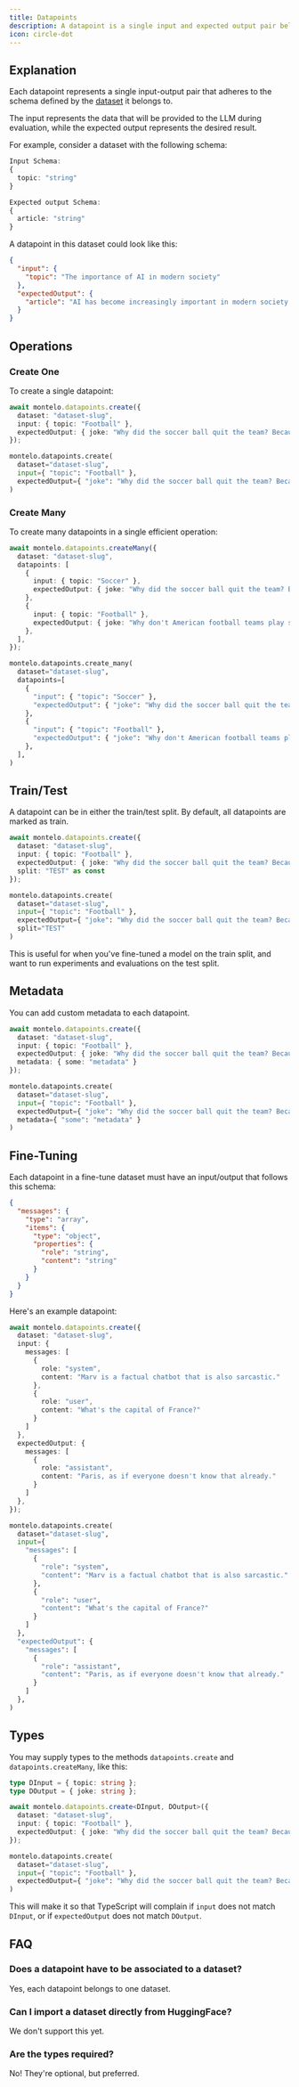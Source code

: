 ```yaml
---
title: Datapoints
description: A datapoint is a single input and expected output pair belonging to a dataset.
icon: circle-dot
---
```


## Explanation

Each datapoint represents a single input-output pair that adheres to the schema defined by the [dataset](/datasets/datasets) it belongs to.

The input represents the data that will be provided to the LLM during evaluation, while the expected output represents the desired result.

For example, consider a dataset with the following schema:

```typescript
Input Schema:
{
  topic: "string"
}

Expected output Schema:
{
  article: "string"
}
```

A datapoint in this dataset could look like this:

```json
{
  "input": {
    "topic": "The importance of AI in modern society"
  },
  "expectedOutput": {
    "article": "AI has become increasingly important in modern society ..."
  }
}
```

## Operations

### Create One

To create a single datapoint:

<CodeGroup>

```typescript Node
await montelo.datapoints.create({
  dataset: "dataset-slug",
  input: { topic: "Football" },
  expectedOutput: { joke: "Why did the soccer ball quit the team? Because it was tired of being kicked around!" },
});
```

```python Python
montelo.datapoints.create(
  dataset="dataset-slug",
  input={ "topic": "Football" },
  expectedOutput={ "joke": "Why did the soccer ball quit the team? Because it was tired of being kicked around!" },
)
```

</CodeGroup>


### Create Many

To create many datapoints in a single efficient operation:

<CodeGroup>

```typescript Node
await montelo.datapoints.createMany({
  dataset: "dataset-slug",
  datapoints: [
    {
      input: { topic: "Soccer" },
      expectedOutput: { joke: "Why did the soccer ball quit the team? Because it was tired of being kicked around!" },
    },
    {
      input: { topic: "Football" },
      expectedOutput: { joke: "Why don't American football teams play soccer? Because they can't handle the competition without taking a timeout!" },
    },
  ],
});
```

```python Python
montelo.datapoints.create_many(
  dataset="dataset-slug",
  datapoints=[
    {
      "input": { "topic": "Soccer" },
      "expectedOutput": { "joke": "Why did the soccer ball quit the team? Because it was tired of being kicked around!" },
    },
    {
      "input": { "topic": "Football" },
      "expectedOutput": { "joke": "Why don't American football teams play soccer? Because they can't handle the competition without taking a timeout!" },
    },
  ],
)
```

</CodeGroup>


## Train/Test

A datapoint can be in either the train/test split. By default, all datapoints are marked as train.

<CodeGroup>

```typescript Node
await montelo.datapoints.create({
  dataset: "dataset-slug",
  input: { topic: "Football" },
  expectedOutput: { joke: "Why did the soccer ball quit the team? Because it was tired of being kicked around!" },
  split: "TEST" as const
});
```

```python Python
montelo.datapoints.create(
  dataset="dataset-slug",
  input={ "topic": "Football" },
  expectedOutput={ "joke": "Why did the soccer ball quit the team? Because it was tired of being kicked around!" },
  split="TEST"
)
```

</CodeGroup>


This is useful for when you've fine-tuned a model on the train split, and want to run experiments and evaluations on the test split.

## Metadata

You can add custom metadata to each datapoint.

<CodeGroup>

```typescript Node
await montelo.datapoints.create({
  dataset: "dataset-slug",
  input: { topic: "Football" },
  expectedOutput: { joke: "Why did the soccer ball quit the team? Because it was tired of being kicked around!" },
  metadata: { some: "metadata" }
});
```

```python Python
montelo.datapoints.create(
  dataset="dataset-slug",
  input={ "topic": "Football" },
  expectedOutput={ "joke": "Why did the soccer ball quit the team? Because it was tired of being kicked around!" },
  metadata={ "some": "metadata" }
)
```

</CodeGroup>


## Fine-Tuning

Each datapoint in a fine-tune dataset must have an input/output that follows this schema:

```json
{
  "messages": {
    "type": "array",
    "items": {
      "type": "object",
      "properties": {
        "role": "string",
        "content": "string"
      }
    }
  }
}
```

Here's an example datapoint:

<CodeGroup>

```typescript Node
await montelo.datapoints.create({
  dataset: "dataset-slug",
  input: {
    messages: [
      {
        role: "system",
        content: "Marv is a factual chatbot that is also sarcastic."
      },
      {
        role: "user",
        content: "What's the capital of France?"
      }
    ]
  },
  expectedOutput: {
    messages: [
      {
        role: "assistant",
        content: "Paris, as if everyone doesn't know that already."
      }
    ]
  },
});
```

```python Python
montelo.datapoints.create(
  dataset="dataset-slug",
  input={
    "messages": [
      {
        "role": "system",
        "content": "Marv is a factual chatbot that is also sarcastic."
      },
      {
        "role": "user",
        "content": "What's the capital of France?"
      }
    ]
  },
  "expectedOutput": {
    "messages": [
      {
        "role": "assistant",
        "content": "Paris, as if everyone doesn't know that already."
      }
    ]
  },
)
```

</CodeGroup>


## Types

You may supply types to the methods `datapoints.create` and `datapoints.createMany`, like this:

<CodeGroup>

```typescript Node
type DInput = { topic: string };
type DOutput = { joke: string };

await montelo.datapoints.create<DInput, DOutput>({
  dataset: "dataset-slug",
  input: { topic: "Football" },
  expectedOutput: { joke: "Why did the soccer ball quit the team? Because it was tired of being kicked around!" },
});
```

```python Python
montelo.datapoints.create(
  dataset="dataset-slug",
  input={ "topic": "Football" },
  expectedOutput={ "joke": "Why did the soccer ball quit the team? Because it was tired of being kicked around!" },
)
```

</CodeGroup>


This will make it so that TypeScript will complain if `input` does not match `DInput`, or if `expectedOutput` does not
match `DOutput`.

## FAQ

### Does a datapoint have to be associated to a dataset?

Yes, each datapoint belongs to one dataset.

### Can I import a dataset directly from HuggingFace?

We don't support this yet.

### Are the types required?

No! They're optional, but preferred.
